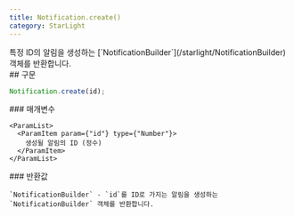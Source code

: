 ```yaml
---
title: Notification.create()
category: StarLight
---
```


<Section>
  특정 ID의 알림을 생성하는 [`NotificationBuilder`](/starlight/NotificationBuilder) 객체를 반환합니다.
</Section>
<Section>
  ## 구문

  ~~~js
  Notification.create(id);
  ~~~

  <Section>
    ### 매개변수

    <ParamList>
      <ParamItem param={"id"} type={"Number"}>
        생성될 알림의 ID (정수)
      </ParamItem>
    </ParamList>
  </Section>
  <Section>
    ### 반환값

    `NotificationBuilder` - `id`를 ID로 가지는 알림을 생성하는 `NotificationBuilder` 객체를 반환합니다.
  </Section>
</Section>